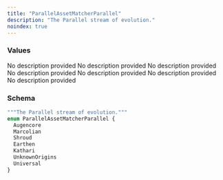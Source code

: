 ```yaml
---
title: "ParallelAssetMatcherParallel"
description: "The Parallel stream of evolution."
noindex: true
---
```


### Values

<ResponseField name="Augencore" type="enum">
  No description provided
</ResponseField>

<ResponseField name="Marcolian" type="enum">
  No description provided
</ResponseField>

<ResponseField name="Shroud" type="enum">
  No description provided
</ResponseField>

<ResponseField name="Earthen" type="enum">
  No description provided
</ResponseField>

<ResponseField name="Kathari" type="enum">
  No description provided
</ResponseField>

<ResponseField name="UnknownOrigins" type="enum">
  No description provided
</ResponseField>

<ResponseField name="Universal" type="enum">
  No description provided
</ResponseField>

### Schema


```graphql 
"""The Parallel stream of evolution."""
enum ParallelAssetMatcherParallel {
  Augencore
  Marcolian
  Shroud
  Earthen
  Kathari
  UnknownOrigins
  Universal
}
```
